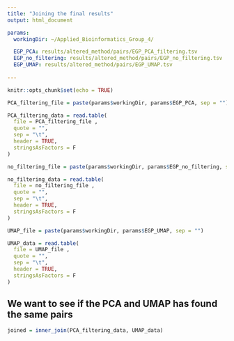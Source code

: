 ```yaml
---
title: "Joining the final results"
output: html_document

params: 
  workingDir: ~/Applied_Bioinformatics_Group_4/

  EGP_PCA: results/altered_method/pairs/EGP_PCA_filtering.tsv
  EGP_no_filtering: results/altered_method/pairs/EGP_no_filtering.tsv
  EGP_UMAP: results/altered_method/pairs/EGP_UMAP.tsv
  
---
```


```r
knitr::opts_chunk$set(echo = TRUE)
```


```r
PCA_filtering_file = paste(params$workingDir, params$EGP_PCA, sep = "")

PCA_filtering_data = read.table(
  file = PCA_filtering_file ,
  quote = "",
  sep = "\t",
  header = TRUE,
  stringsAsFactors = F
)

no_filtering_file = paste(params$workingDir, params$EGP_no_filtering, sep = "")

no_filtering_data = read.table(
  file = no_filtering_file ,
  quote = "",
  sep = "\t",
  header = TRUE,
  stringsAsFactors = F
)

UMAP_file = paste(params$workingDir, params$EGP_UMAP, sep = "")

UMAP_data = read.table(
  file = UMAP_file ,
  quote = "",
  sep = "\t",
  header = TRUE,
  stringsAsFactors = F
)

```


## We want to see if the PCA and UMAP has found the same pairs

```r

joined = inner_join(PCA_filtering_data, UMAP_data)

```

